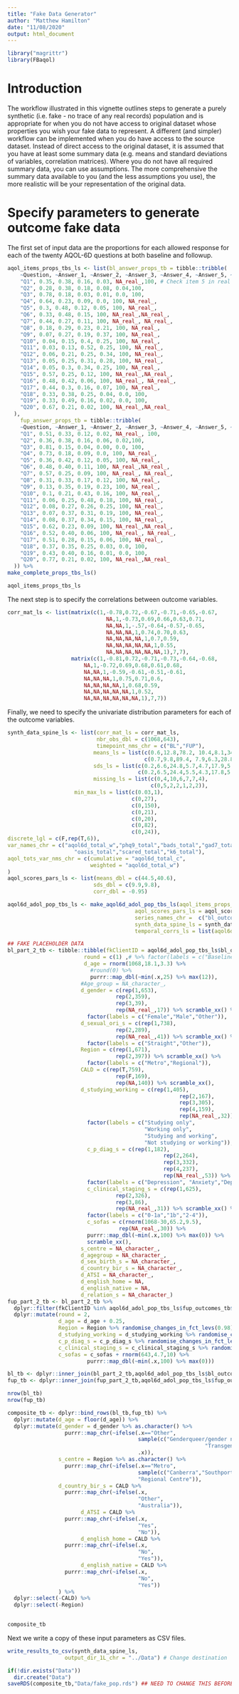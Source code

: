 ```yaml
---
title: "Fake Data Generator"
author: "Matthew Hamilton"
date: "11/08/2020"
output: html_document
---
```


```r
library("magrittr")
library(FBaqol)
```
# Introduction
The workflow illustrated in this vignette outlines steps to generate a purely synthetic (i.e. fake - no trace of any real records) population and is appropriate for when you do not have access to original dataset whose properties you wish your fake data to represent. A different (and simpler) workflow can be implemented when you do have access to the source dataset. Instead of direct access to the original dataset, it is assumed that you have at least some summary data (e.g. means and standard deviations of variables, correlation matrices). Where you do not have all required summary data, you can use assumptions. The more comprehensive the summary data available to you (and the less assumptions you use), the more realistic will be your representation of the original data.


# Specify parameters to generate outcome fake data
The first set of input data are the proportions for each allowed response for each of the twenty AQOL-6D questions at both baseline and followup.

```r
aqol_items_props_tbs_ls <- list(bl_answer_props_tb = tibble::tribble(
    ~Question, ~Answer_1, ~Answer_2, ~Answer_3, ~Answer_4, ~Answer_5, ~Answer_6,
    "Q1", 0.35, 0.38, 0.16, 0.03, NA_real_,100, # Check item 5 in real data.
    "Q2", 0.28, 0.38, 0.18, 0.08, 0.04,100,
    "Q3", 0.78, 0.18, 0.03, 0.01, 0.0, 100,
    "Q4", 0.64, 0.23, 0.09, 0.0, 100, NA_real_,
    "Q5", 0.3, 0.48, 0.12, 0.05, 100, NA_real_,
    "Q6", 0.33, 0.48, 0.15, 100, NA_real_,NA_real_,
    "Q7", 0.44, 0.27, 0.11, 100, NA_real_, NA_real_,
    "Q8", 0.18, 0.29, 0.23, 0.21, 100, NA_real_,
    "Q9", 0.07, 0.27, 0.19, 0.37, 100, NA_real_,
    "Q10", 0.04, 0.15, 0.4, 0.25, 100, NA_real_,
    "Q11", 0.03, 0.13, 0.52, 0.25, 100, NA_real_,
    "Q12", 0.06, 0.21, 0.25, 0.34, 100, NA_real_,
    "Q13", 0.05, 0.25, 0.31, 0.28, 100, NA_real_,
    "Q14", 0.05, 0.3, 0.34, 0.25, 100, NA_real_,
    "Q15", 0.57, 0.25, 0.12, 100, NA_real_,NA_real_,
    "Q16", 0.48, 0.42, 0.06, 100, NA_real_, NA_real_,
    "Q17", 0.44, 0.3, 0.16, 0.07, 100, NA_real_,
    "Q18", 0.33, 0.38, 0.25, 0.04, 0.0, 100,
    "Q19", 0.33, 0.49, 0.16, 0.02, 0.0, 100,
    "Q20", 0.67, 0.21, 0.02, 100, NA_real_,NA_real_
  ),
    fup_answer_props_tb = tibble::tribble(
    ~Question, ~Answer_1, ~Answer_2, ~Answer_3, ~Answer_4, ~Answer_5, ~Answer_6,
    "Q1", 0.51, 0.33, 0.12, 0.02, NA_real_, 100,
    "Q2", 0.36, 0.38, 0.16, 0.06, 0.02,100,
    "Q3", 0.81, 0.15, 0.04, 0.00, 0.0, 100,
    "Q4", 0.73, 0.18, 0.09, 0.0, 100, NA_real_,
    "Q5", 0.36, 0.42, 0.12, 0.05, 100, NA_real_,
    "Q6", 0.48, 0.40, 0.11, 100, NA_real_,NA_real_,
    "Q7", 0.57, 0.25, 0.09, 100, NA_real_, NA_real_,
    "Q8", 0.31, 0.33, 0.17, 0.12, 100, NA_real_,
    "Q9", 0.13, 0.35, 0.19, 0.23, 100, NA_real_,
    "Q10", 0.1, 0.21, 0.43, 0.16, 100, NA_real_,
    "Q11", 0.06, 0.25, 0.48, 0.18, 100, NA_real_,
    "Q12", 0.08, 0.27, 0.26, 0.25, 100, NA_real_,
    "Q13", 0.07, 0.37, 0.31, 0.19, 100, NA_real_,
    "Q14", 0.08, 0.37, 0.34, 0.15, 100, NA_real_,
    "Q15", 0.62, 0.23, 0.09, 100, NA_real_,NA_real_,
    "Q16", 0.52, 0.40, 0.06, 100, NA_real_, NA_real_,
    "Q17", 0.51, 0.28, 0.15, 0.06, 100, NA_real_,
    "Q18", 0.37, 0.35, 0.25, 0.03, 0.0, 100,
    "Q19", 0.43, 0.40, 0.16, 0.01, 0.0, 100,
    "Q20", 0.77, 0.21, 0.02, 100, NA_real_,NA_real_
  )) %>%
make_complete_props_tbs_ls()
```

```r
aqol_items_props_tbs_ls
```

The next step is to specify the correlations between outcome variables.

```r
corr_mat_ls <- list(matrix(c(1,-0.78,0.72,-0.67,-0.71,-0.65,-0.67,
                               NA,1,-0.73,0.69,0.66,0.63,0.71,
                               NA,NA,1,-.57,-0.64,-0.57,-0.65,
                               NA,NA,NA,1,0.74,0.70,0.63,
                               NA,NA,NA,NA,1,0.7,0.59,
                               NA,NA,NA,NA,NA,1,0.55,
                               NA,NA,NA,NA,NA,NA,1),7,7),
                    matrix(c(1,-0.81,0.72,-0.71,-0.73,-0.64,-0.68,
                        NA,1,-0.72,0.69,0.68,0.61,0.68,
                        NA,NA,1,-0.59,-0.61,-0.51,-0.61,
                        NA,NA,NA,1,0.75,0.71,0.6,
                        NA,NA,NA,NA,1,0.68,0.59,
                        NA,NA,NA,NA,NA,1,0.52,
                        NA,NA,NA,NA,NA,NA,1),7,7)) 

```

Finally, we need to specify the univariate distribution parameters for each of the outcome variables.
```r
synth_data_spine_ls <- list(corr_mat_ls = corr_mat_ls,
                            nbr_obs_dbl = c(1068,643),
                            timepoint_nms_chr = c("BL","FUP"),
                           means_ls = list(c(0.6,12.8,78.2, 10.4,8.1,34.2,12.2),
                                           c(0.7,9.8,89.4, 7.9,6.3,28.8,9.8)),
                           sds_ls = list(c(0.2,6.6,24.8,5.7,4.7,17.9,5.8),
                                         c(0.2,6.5,24.4,5.5,4.3,17.8,5.9)),
                           missing_ls = list(c(0,4,10,6,7,7,4),
                                             c(0,5,2,2,1,2,2)),
                     min_max_ls = list(c(0.03,1),
                                       c(0,27),
                                       c(0,150),
                                       c(0,21),
                                       c(0,20),
                                       c(0,82),
                                       c(0,24)),
discrete_lgl = c(F,rep(T,6)),
var_names_chr = c("aqol6d_total_w","phq9_total","bads_total","gad7_total",
                     "oasis_total","scared_total","k6_total"),
aqol_tots_var_nms_chr = c(cumulative = "aqol6d_total_c",
                          weighted = "aqol6d_total_w")
) 
aqol_scores_pars_ls <- list(means_dbl = c(44.5,40.6), 
                           sds_dbl = c(9.9,9.8),
                           corr_dbl = -0.95)
```


```r
aqol6d_adol_pop_tbs_ls <- make_aqol6d_adol_pop_tbs_ls(aqol_items_props_tbs_ls = aqol_items_props_tbs_ls,
                                        aqol_scores_pars_ls = aqol_scores_pars_ls,
                                        series_names_chr =  c("bl_outcomes_tb","fup_outcomes_tb"),
                                        synth_data_spine_ls = synth_data_spine_ls,
                                        temporal_corrs_ls = list(aqol6d_total_w = 0.85))

```

```r
## FAKE PLACEHOLDER DATA
bl_part_2_tb <- tibble::tibble(fkClientID = aqol6d_adol_pop_tbs_ls$bl_outcomes_tb$fkClientID,
                        round = c(1) ,# %>% factor(labels = c("Baseline")),
                        d_age = rnorm(1068,18.1,3.3) %>% 
                          #round(0) %>% 
                          purrr::map_dbl(~min(.x,25) %>% max(12)),
                       #Age_group = NA_character_,
                       d_gender = c(rep(1,653),
                                  rep(2,359),
                                  rep(3,39),
                                  rep(NA_real_,17)) %>% scramble_xx() %>%
                         factor(labels = c("Female","Male","Other")),
                       d_sexual_ori_s = c(rep(1,738),
                                  rep(2,289),
                                  rep(NA_real_,41)) %>% scramble_xx() %>%
                         factor(labels = c("Straight","Other")),
                       Region = c(rep(1,671),
                                  rep(2,397)) %>% scramble_xx() %>%
                         factor(labels = c("Metro","Regional")),
                       CALD = c(rep(T,759),
                                  rep(F,169),
                                  rep(NA,140)) %>% scramble_xx(),
                       d_studying_working = c(rep(1,405),
                                                      rep(2,167),
                                                      rep(3,305),
                                                      rep(4,159),
                                                      rep(NA_real_,32)) %>% scramble_xx() %>% 
                         factor(labels = c("Studying only",
                                           "Working only",
                                           "Studying and working",
                                           "Not studying or working")),
                         c_p_diag_s = c(rep(1,182),
                                                 rep(2,264),
                                                 rep(3,332),
                                                 rep(4,237),
                                                 rep(NA_real_,53)) %>% scramble_xx() %>%
                         factor(labels = c("Depression", "Anxiety","Depression and Anxiety", "Other")),
                         c_clinical_staging_s = c(rep(1,625),
                                  rep(2,326),
                                  rep(3,86),
                                  rep(NA_real_,31)) %>% scramble_xx() %>%
                         factor(labels = c("0-1a","1b","2-4")),
                         c_sofas = c(rnorm(1068-30,65.2,9.5),
                                   rep(NA_real_,30)) %>% 
                         purrr::map_dbl(~min(.x,100) %>% max(0)) %>% 
                         scramble_xx(),
                       s_centre = NA_character_, 
                       d_agegroup = NA_character_,  
                       d_sex_birth_s = NA_character_,   
                       d_country_bir_s = NA_character_, 
                       d_ATSI = NA_character_,
                       d_english_home = NA, 
                       d_english_native = NA, 
                       d_relation_s = NA_character_)
fup_part_2_tb <- bl_part_2_tb %>% 
  dplyr::filter(fkClientID %in% aqol6d_adol_pop_tbs_ls$fup_outcomes_tb$fkClientID) %>%
  dplyr::mutate(round = 2,
                d_age = d_age + 0.25,
                Region = Region %>% randomise_changes_in_fct_levs(0.98),
                d_studying_working = d_studying_working %>% randomise_changes_in_fct_levs(0.9),
                c_p_diag_s = c_p_diag_s %>% randomise_changes_in_fct_levs(0.90),
                c_clinical_staging_s = c_clinical_staging_s %>% randomise_changes_in_fct_levs(0.8),
                c_sofas = c_sofas + rnorm(643,4.7,10) %>% 
                         purrr::map_dbl(~min(.x,100) %>% max(0)))


```

```r
bl_tb <- dplyr::inner_join(bl_part_2_tb,aqol6d_adol_pop_tbs_ls$bl_outcomes_tb) 
fup_tb <- dplyr::inner_join(fup_part_2_tb,aqol6d_adol_pop_tbs_ls$fup_outcomes_tb)
```

```r
nrow(bl_tb)
nrow(fup_tb)
```

```r
composite_tb <- dplyr::bind_rows(bl_tb,fup_tb) %>%
  dplyr::mutate(d_age = floor(d_age)) %>%
  dplyr::mutate(d_gender = d_gender %>% as.character() %>%
                  purrr::map_chr(~ifelse(.x=="Other",
                                         sample(c("Genderqueer/gender nonconforming/agender",
                                                              "Transgender"),1),
                                         .x)),
                s_centre = Region %>% as.character() %>%
                  purrr::map_chr(~ifelse(.x=="Metro",
                                         sample(c("Canberra","Southport","Knox"),1),
                                         "Regional Centre")),
                d_country_bir_s = CALD %>%
                  purrr::map_chr(~ifelse(.x,
                                         "Other",
                                         "Australia")), 
                       d_ATSI = CALD %>%
                  purrr::map_chr(~ifelse(.x,
                                         "Yes",
                                         "No")),
                       d_english_home = CALD %>%
                  purrr::map_chr(~ifelse(.x,
                                         "No",
                                         "Yes")), 
                       d_english_native = CALD %>%
                  purrr::map_chr(~ifelse(.x,
                                         "No",
                                         "Yes"))
                ) %>%
  dplyr::select(-CALD) %>%
  dplyr::select(-Region)
    
```




```r
composite_tb
```

Next we write a copy of these input parameters as CSV files.

```r
write_results_to_csv(synth_data_spine_ls,
                  output_dir_1L_chr = "../Data") # Change destination
```

```r
if(!dir.exists("Data"))
  dir.create("Data")
saveRDS(composite_tb,"Data/fake_pop.rds") ## NEED TO CHANGE THIS BEFORE HANDING OVER
```

